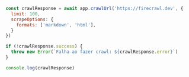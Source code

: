 ```js Node
const crawlResponse = await app.crawlUrl('https://firecrawl.dev', {
  limit: 100,
  scrapeOptions: {
    formats: ['markdown', 'html'],
  }
})

if (!crawlResponse.success) {
  throw new Error(`Falha ao fazer crawl: ${crawlResponse.error}`)
}

console.log(crawlResponse)
```
